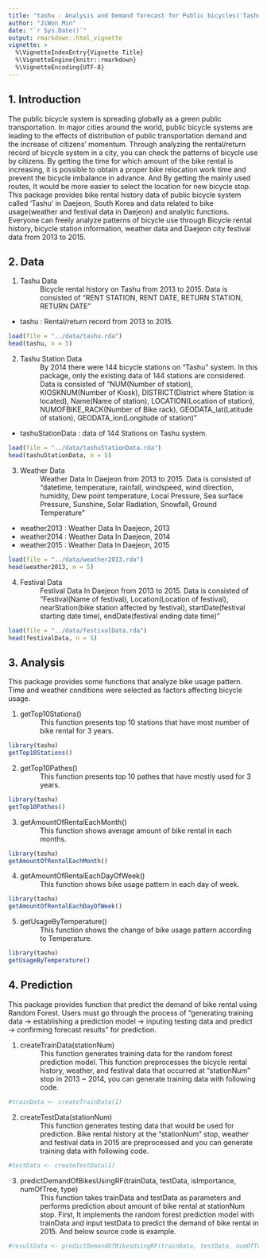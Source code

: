 ```yaml
---
title: "tashu : Analysis and Demand forecast for Public bicycles('Tashu') in Daejeon, South Korea"
author: "JiWon Min"
date: "`r Sys.Date()`"
output: rmarkdown::html_vignette
vignette: >
  %\VignetteIndexEntry{Vignette Title}
  %\VignetteEngine{knitr::rmarkdown}
  %\VignetteEncoding{UTF-8}
---
```

## 1. Introduction
 The public bicycle system is spreading globally as a green public transportation. In major cities around the world, public bicycle systems are leading to the effects of distribution of public transportation demand and the increase of citizens' momentum. Through analyzing the rental/return record of bicycle system in a city, you can check the patterns of bicycle use by citizens. By getting the time for which amount of the bike rental is increasing, it is possible to obtain a proper bike relocation work time and prevent the bicycle imbalance in advance. And By getting the mainly used routes, It would be more easier to select the location for new bicycle stop. This package provides bike rental history data of public bicycle system called 'Tashu' in Daejeon, South Korea and data related to bike usage(weather and festival data in Daejeon) and analytic functions. Everyone can freely analyze patterns of bicycle use through Bicycle rental history, bicycle station information, weather data and Daejeon city festival data from 2013 to 2015. 


## 2. Data
1.    Tashu Data
: Bicycle rental history on Tashu from 2013 to 2015. Data is consisted of "RENT STATION, RENT DATE, RETURN STATION, RETURN DATE"
* tashu : Rental/return record from 2013 to 2015.

```r
load(file = "../data/tashu.rda")
head(tashu, n = 5)
```

2.    Tashu Station Data
: By 2014 there were 144 bicycle stations on "Tashu" system. In this package, only the existing data of 144 stations are considered. Data is consisted of "NUM(Number of station), KIOSKNUM(Number of Kiosk), DISTRICT(District where Station is located), Name(Name of station), LOCATION(Location of station), NUMOFBIKE_RACK(Number of Bike rack), GEODATA_lat(Latitude of station), GEODATA_lon(Longitude of station)"

* tashuStationData : data of 144 Stations on Tashu system. 
```r
load(file = "../data/tashuStationData.rda")
head(tashuStationData, n = 5)
```

3.    Weather Data
: Weather Data In Daejeon from 2013 to 2015. Data is consisted of "datetime, temperature, rainfall, windspeed, wind direction, humidity, Dew point temperature, Local Pressure, Sea surface Pressure, Sunshine, Solar Radiation, Snowfall, Ground Temperature"

* weather2013 : Weather Data In Daejeon, 2013
* weather2014 : Weather Data In Daejeon, 2014
* weather2015 : Weather Data In Daejeon, 2015

```r
load(file = "../data/weather2013.rda")
head(weather2013, n = 5)
```

4.    Festival Data
: Festival Data In Daejeon from 2013 to 2015. Data is consisted of "Festival(Name of festival), Location(Location of festival), nearStation(bike station affected by festival), startDate(festival starting date time), endDate(festival ending date time)"
```r
load(file = "../data/festivalData.rda")
head(festivalData, n = 5)
```


## 3. Analysis

This package provides some functions that analyze bike usage pattern. Time and weather conditions were selected as factors affecting bicycle usage.

1.    getTop10Stations()
: This function presents top 10 stations that have most number of bike rental for 3 years.

```r
library(tashu)
getTop10Stations()
```

2.    getTop10Pathes()
: This function presents top 10 pathes that have mostly used for 3 years.
```r
library(tashu)
getTop10Pathes()
```

3.    getAmountOfRentalEachMonth()
: This function shows average amount of bike rental in each months.
```r
library(tashu)
getAmountOfRentalEachMonth()
```

4.    getAmountOfRentalEachDayOfWeek()
: This function shows bike usage pattern in each day of week.
```r
library(tashu)
getAmountOfRentalEachDayOfWeek()
```

5.    getUsageByTemperature()
: This function shows the change of bike usage pattern according to Temperature.
```r
library(tashu)
getUsageByTemperature()
```


## 4. Prediction
 This package provides function that predict the demand of bike rental using Random Forest. Users must go through the process of "generating training data → establishing a prediction model → inputing testing data and predict → confirming forecast results" for prediction.

1.    createTrainData(stationNum)
: This function generates training data for the random forest prediction model. This function preprocesses the bicycle rental history, weather, and festival data that occurred at "stationNum" stop in 2013 ~ 2014, you can generate training data with following code.
```r
#trainData <- createTrainData(1)
```

2.    createTestData(stationNum)
: This function generates testing data that would be used for prediction. Bike rental history at the "stationNum" stop, weather and festival data in 2015 are preprocessed and you can generate training data with following code.
 
```r
#testData <- createTestData(1)
```

3.    predictDemandOfBikesUsingRF(trainData, testData, isImportance, numOfTree, type)
: This function takes trainData and testData as parameters and performs prediction about amount of bike rental at stationNum stop. First, It implements the random forest prediction model with trainData and input testData to predict the demand of bike rental in 2015. And below source code is example.
 
```r
#resultData <- predictDemandOfBikesUsingRF(trainData, testData, numOfTree = 50)
```
